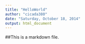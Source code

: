 ```yaml
---
title: "HelloWorld"
author: "cicada380"
date: "Saturday, October 18, 2014"
output: html_document
---
```


##This is a markdown file.